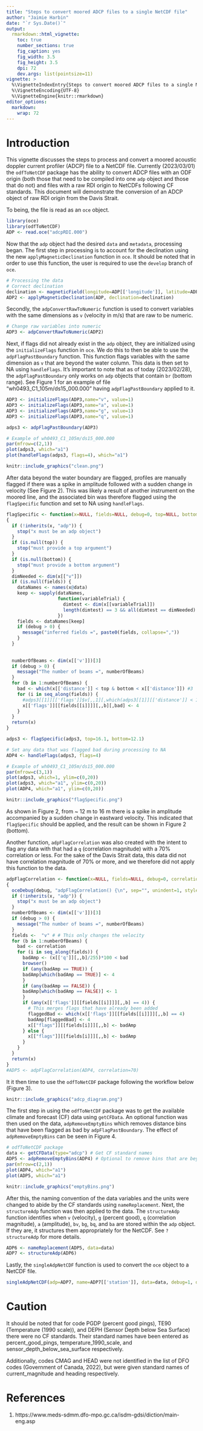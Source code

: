 ```yaml
---
title: "Steps to convert moored ADCP files to a single NetCDF file"
author: "Jaimie Harbin"
date: "`r Sys.Date()`"
output:
  rmarkdown::html_vignette:
    toc: true
    number_sections: true
    fig_caption: yes
    fig_width: 3.5
    fig_height: 3.5
    dpi: 72
    dev.args: list(pointsize=11)
vignette: >
  %\VignetteIndexEntry{Steps to convert moored ADCP files to a single NetCDF file}
  %\VignetteEncoding{UTF-8}
  %\VignetteEngine{knitr::rmarkdown}
editor_options:
  markdown:
    wrap: 72
---
```


# Introduction

This vignette discusses the steps to process and convert a moored acoustic doppler current profiler (ADCP) file to a NetCDF file. Currently (2023/03/01) the `odfToNetCDF` package has the ability to convert ADCP files with an ODF origin (both those that need to be compiled into one `adp` object and those that do not) and files with a raw RDI origin to NetCDFs following CF standards. This document will demonstrate the conversion of an ADCP object of raw RDI origin from the Davis Strait.

To being, the file is read as an `oce` object.

```r
library(oce)
library(odfToNetCDF)
ADP <- read.oce("adcpRDI.000")
```

Now that the `adp` object had the desired `data` and `metadata`, processing began. The first step in processing is to account for the declination using the new `applyMagneticDeclination` function in `oce`. It should be noted that in order to use this function, the user is required to use the `develop` branch of `oce`. 


```r
# Processing the data
# Correct declination
declination <- magneticField(longitude=ADP[['longitude']], latitude=ADP[['latitude']],time = ADP[['time']])$declination
ADP2 <- applyMagneticDeclination(ADP, declination=declination)
```

Secondly, the `adpConvertRawToNumeric` function is used to convert variables with the same dimensions as `v` (velocity in m/s) that are raw to be numeric. 

```r
# Change raw variables into numeric
ADP3 <- adpConvertRawToNumeric(ADP2)
```

Next, if flags did not already exist in the `adp` object, they are initialized using the `initializeFlags` function in `oce`. We do this to then be able to use the `adpFlagPastBoundary` function. This function flags variables with the same dimension as `v` that are beyond the water column. This data is then set to NA using `handleFlags`. It's important to note that as of today (2023/02/28), the `adpFlagPastBoundary` only works on `adp` objects that contain `br` (bottom range). See Figure 1 for an example of file "wh0493_C1_105m/ds15_000.000" having `adpFlagPastBoundary` applied to it.

```r
ADP3 <- initializeFlags(ADP3,name="v", value=1)
ADP3 <- initializeFlags(ADP3,name="a", value=1)
ADP3 <- initializeFlags(ADP3,name="g", value=1)
ADP3 <- initializeFlags(ADP3,name="q", value=1)

adps3 <- adpFlagPastBoundary(ADP3)

# Example of wh0493_C1_105m/ds15_000.000
par(mfrow=c(2,1))
plot(adps3, which="a1")
plot(handleFlags(adps3, flags=4), which="a1")
```


```r
knitr::include_graphics("clean.png")
```

\pagebreak

After data beyond the water boundary are flagged, profiles are manually flagged if there was a spike in amplitude followed with a sudden change in velocity (See Figure 2). This was likely a result of another instrument on the moored line, and the associated bin was therefore flagged using the `flagSpecific` function and set to NA using `handleFlags`. 

```r
flagSpecific <- function(x=NULL, fields=NULL, debug=0, top=NULL, bottom=NULL)
{
  if (!inherits(x, "adp")) {
    stop("x must be an adp object")
  }
  if (is.null(top)) {
    stop("must provide a top argument")
  }
  if (is.null(bottom)) {
    stop("must provide a bottom argument")
  }
  dimNeeded <- dim(x[["v"]])
  if (is.null(fields)) {
    dataNames <- names(x@data)
    keep <- sapply(dataNames,
                   function(variableTrial) {
                     dimtest <- dim(x[[variableTrial]])
                     length(dimtest) == 3 && all(dimtest == dimNeeded)
                   })
    fields <- dataNames[keep]
    if (debug > 0) {
      message("inferred fields =", paste0(fields, collapse=","))
    }
  }
  
  
  numberOfBeams <- dim(x[['v']])[3]
  if (debug > 0) {
    message("The number of beams =", numberOfBeams)
  }
  for (b in 1:numberOfBeams) {
    bad <- which(x[['distance']] < top & bottom < x[['distance']]) #3
    for (i in seq_along(fields)) {
      #adps3[[1]][['flags']]$v[,,1][,which(adps3[[1]][['distance']] < 16.1 & 12.1 < adps3[[1]][['distance']])]
      x[['flags']][[fields[[i]]]][,,b][,bad] <- 4
    }
  }
  return(x)
}

adps3 <- flagSpecific(adps3, top=16.1, bottom=12.1)

# Set any data that was flagged bad during processing to NA
ADP4 <- handleFlags(adps3, flags=4)

# Example of wh0493_C1_105m/ds15_000.000
par(mfrow=c(3,1))
plot(adps3, which=1, ylim=c(0,20))
plot(adps3, which="a1", ylim=c(0,20))
plot(ADP4, which="a1", ylim=c(0,20))
```

```r
knitr::include_graphics("flagSpecific.png")
```

\pagebreak

As shown in Figure 2, from ~ 12 m to 16 m there is a spike in amplitude accompanied by a sudden change in eastward velocity. This indicated that `flagSpecific` should be applied, and the result can be shown in Figure 2 (bottom).

Another function, `adpFlagCorrelation` was also created with the intent to flag any data with that had a `q` (correlation magnitude) with a 70% correlation or less. For the sake of the Davis Strait data, this data did not have correlation magnitude of 70% or more, and we therefore did not apply this function to the data.  


```r
adpFlagCorrelation <- function(x=NULL, fields=NULL, debug=0, correlation=70)
{
  oceDebug(debug, "adpFlagCorrelation() {\n", sep="", unindent=1, style="bold")
  if (!inherits(x, "adp")) {
    stop("x must be an adp object")
  }
  numberOfBeams <- dim(x[['v']])[3]
  if (debug > 0) {
    message("The number of beams =", numberOfBeams)
  }
  fields <-  "v" # # This only changes the velocity
  for (b in 1:numberOfBeams) {
    bad <- correlation
    for (i in seq_along(fields)) {
      badAmp <- (x[['q']][,,b]/255)*100 < bad
      browser()
      if (any(badAmp == TRUE)) {
      badAmp[which(badAmp == TRUE)] <- 4
      }
      if (any(badAmp == FALSE)) {
      badAmp[which(badAmp == FALSE)] <- 1
      }
      if (any(x[['flags']][[fields[[i]]]][,,b] == 4)) {
        # This merges flags that have already been added
        flaggedBad <- which(x[['flags']][[fields[[i]]]][,,b] == 4)
        badAmp[flaggedBad] <- 4
        x[["flags"]][[fields[i]]][,,b] <- badAmp
      } else {
        x[["flags"]][[fields[i]]][,,b] <- badAmp
      }
    }
  }
  return(x)
}
#ADP5 <- adpFlagCorrelation(ADP4, correlation=70)
```

It it then time to use the `odfToNetCDF` package following the workflow below (Figure 3).

```r
knitr::include_graphics("adcp_diagram.png")
```

\pagebreak

The first step in using the `odfToNetCDF` package was to get the available climate and forecast (CF) data using `getCFData`. An optional function was then used on the data, `adpRemoveEmptyBins` which removes distance bins that have been flagged as bad by `adpFlagPastBoundary`. The effect of `adpRemoveEmptyBins` can be seen in Figure 4.

```r
# odfToNetCDF package
data <- getCFData(type="adcp") # Get CF standard names
ADP5 <- adpRemoveEmptyBins(ADP4) # Optional to remove bins that are beyond the water column
par(mfrow=c(2,1))
plot(ADP4, which="a1")
plot(ADP5, which="a1")
```

```r
knitr::include_graphics("emptyBins.png")
```

\pagebreak

After this, the naming convention of the data variables and the units were changed to abide by the CF standards using `nameReplacement`. Next, the `structureAdp` function was then applied to the data. The `structureAdp` function identifies when `v` (velocity), `g` (percent good), `q` (correlation magnitude), `a` (amplitude), `bv`, `bg`, `bq`, and `ba` are stored within the `adp` object. If they are, it structures them appropriately for the NetCDF. See `?structureAdp` for more details.

```r
ADP6 <- nameReplacement(ADP5, data=data)
ADP7 <- structureAdp(ADP6)
```

Lastly, the `singleAdpNetCDF` function is used to convert the `oce` object to a NetCDF file.

```r
singleAdpNetCDF(adp=ADP7, name=ADP7[['station']], data=data, debug=1, destination="./20_rawDavis/adcp/nc/")
```

# Caution

It should be noted that for code PGDP (percent good pings), TE90 (Temperature (1990 scale)), and DEPH (Sensor Depth below Sea Surface) there were no CF standards. Their standard names have been entered as percent_good_pings, temperature_1990_scale, and sensor_depth_below_sea_surface respectively.

Additionally, codes CMAG and HEAD were not identified in the list of DFO codes (Government of Canada, 2022), but were given standard names of current_magnitude and heading respectively.

# References

1. https://www.meds-sdmm.dfo-mpo.gc.ca/isdm-gdsi/diction/main-eng.asp



